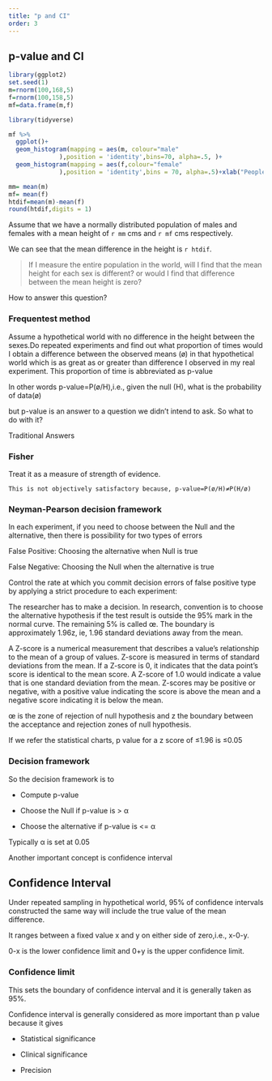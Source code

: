 ```yaml
---
title: "p and CI"
order: 3
---
```


## p-value and CI

```r
library(ggplot2)
set.seed(1)
m=rnorm(100,168,5)
f=rnorm(100,158,5)
mf=data.frame(m,f)
```

```r
library(tidyverse)
```

```r
mf %>%
  ggplot()+
  geom_histogram(mapping = aes(m, colour="male"
              ),position = 'identity',bins=70, alpha=.5, )+
  geom_histogram(mapping = aes(f,colour="female"
              ),position = 'identity',bins = 70, alpha=.5)+xlab("People")
```

```r

mm= mean(m)
mf= mean(f)
htdif=mean(m)-mean(f)
round(htdif,digits = 1)
```

Assume that we have a normally distributed population of males and females with a mean height of `r mm` cms and `r mf` cms respectively.

We can see that the mean difference in the height is `r htdif`.

> If I measure the entire population in the world, will I find that the mean height for each sex is different? or would I find that difference between the mean height is zero?

How to answer this question?

### Frequentest method

Assume a hypothetical world with no difference in the height between the sexes.Do repeated experiments and find out what proportion of times would I obtain a difference between the observed means (ø) in that hypothetical world which is as great as or greater than difference I observed in my real experiment. This proportion of time is abbreviated as p-value

In other words p-value=P(ø/H),i.e., given the null (H), what is the probability of data(ø)

but p-value is an answer to a question we didn't intend to ask. So what to do with it?

Traditional Answers

### Fisher

Treat it as a measure of strength of evidence.

`This is not objectively satisfactory because, p-value=P(ø/H)≠P(H/ø)`

### Neyman-Pearson decision framework

In each experiment, if you need to choose between the Null and the alternative, then there is possibility for two types of errors

False Positive: Choosing the alternative when Null is true

False Negative: Choosing the Null when the alternative is true

Control the rate at which you commit decision errors of false positive type by applying a strict procedure to each experiment:

The researcher has to make a decision. In research, convention is to choose the alternative hypothesis if the test result is outside the 95% mark in the normal curve. The remaining 5% is called œ. The boundary is approximately 1.96z, ie, 1.96 standard deviations away from the mean.

A Z-score is a numerical measurement that describes a value's relationship to the mean of a group of values. Z-score is measured in terms of standard deviations from the mean. If a Z-score is 0, it indicates that the data point's score is identical to the mean score. A Z-score of 1.0 would indicate a value that is one standard deviation from the mean. Z-scores may be positive or negative, with a positive value indicating the score is above the mean and a negative score indicating it is below the mean.

œ is the zone of rejection of null hypothesis and z the boundary between the acceptance and rejection zones of null hypothesis.

If we refer the statistical charts, p value for a z score of ≤1.96 is ≤0.05

### Decision framework

So the decision framework is to

-   Compute p-value

-   Choose the Null if p-value is \> α

-   Choose the alternative if p-value is \<= α

Typically α is set at 0.05

Another important concept is confidence interval

## Confidence Interval

Under repeated sampling in hypothetical world, 95% of confidence intervals constructed the same way will include the true value of the mean difference.

It ranges between a fixed value x and y on either side of zero,i.e., x-0-y.

0-x is the lower confidence limit and 0+y is the upper confidence limit.

### Confidence limit

This sets the boundary of confidence interval and it is generally taken as 95%.

Confidence interval is generally considered as more important than p value because it gives

-   Statistical significance

-   Clinical significance

-   Precision

